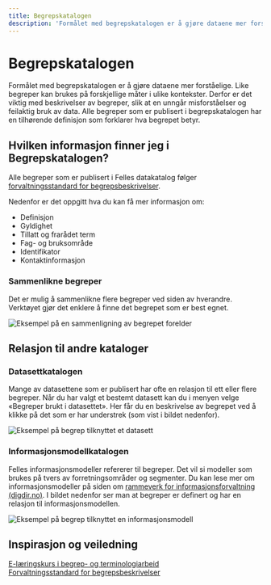 ```yaml
---
title: Begrepskatalogen
description: 'Formålet med begrepskatalogen er å gjøre dataene mer forståelige.'
---
```


# Begrepskatalogen

<Ingress>
	Formålet med begrepskatalogen er å gjøre dataene mer forståelige. Like begreper kan brukes på forskjellige måter i ulike kontekster. Derfor er det viktig med beskrivelser av begreper, slik at en unngår misforståelser og feilaktig bruk av data. Alle begreper som er publisert i begrepskatalogen har en tilhørende definisjon som forklarer hva begrepet betyr.
</Ingress>

<CatalogPromo
	text="Ønsker du å søke i begreps-katalogen?"
	button="Finn begrep →"
	link="/concepts"
/>

## Hvilken informasjon finner jeg i Begrepskatalogen?

Alle begreper som er publisert i Felles datakatalog følger [forvaltningsstandard for begrepsbeskrivelser](https://data.norge.no/specification/skos-ap-no-begrep/).

Nedenfor er det oppgitt hva du kan få mer informasjon om:

- Definisjon
- Gyldighet
- Tillatt og frarådet term
- Fag- og bruksområde
- Identifikator
- Kontaktinformasjon

### Sammenlikne begreper

Det er mulig å sammenlikne flere begreper ved siden av hverandre. Verktøyet gjør det enklere å finne det begrepet som er best egnet.

![Eksempel på en sammenligning av begrepet forelder](https://cms.fellesdatakatalog.digdir.no/uploads/Begrep_foreldre_sammenligning_b674379fd8.png)

## Relasjon til andre kataloger

### Datasettkatalogen

Mange av datasettene som er publisert har ofte en relasjon til ett eller flere begreper. Når du har valgt et bestemt datasett kan du i menyen velge «Begreper brukt i datasettet». Her får du en beskrivelse av begrepet ved å klikke på det som er har understrek (som vist i bildet nedenfor).

![Eksempel på begrep tilknyttet et datasett](https://cms.fellesdatakatalog.digdir.no/uploads/Begrep_brukt_datasett_e4ce9ea65e_9f73f0a214.png)

### Informasjonsmodellkatalogen

Felles informasjonsmodeller refererer til begreper. Det vil si modeller som brukes på tvers av forretningsområder og segmenter. Du kan lese mer om informasjonsmodeller på siden om [rammeverk for informasjonsforvaltning (digdir.no)](https://www.digdir.no/informasjonsforvaltning/rammeverk-informasjonsforvaltning/3626). I bildet nedenfor ser man at begreper er definert og har en relasjon til informasjonsmodellen.

![Eksempel på begrep tilknyttet en informasjonsmodell](https://cms.fellesdatakatalog.digdir.no/uploads/Begrep_brukt_informasjonsmodell_9225799369.png)

## Inspirasjon og veiledning

[E-læringskurs i begrep- og terminologiarbeid](https://www.digdir.no/informasjonsforvaltning/begrip-begrepene/1470)  
[Forvaltningsstandard for begrepsbeskrivelser](https://data.norge.no/specification/skos-ap-no-begrep/)

